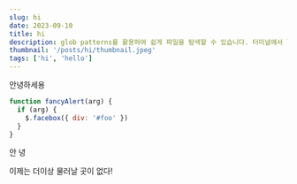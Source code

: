 ```yaml
---
slug: hi
date: 2023-09-10
title: hi
description: glob patterns를 활용하여 쉽게 파일을 탐색할 수 있습니다. 터미널에서 ls src/**/*.tsx을 입력하면 어떤 결과가 나올지 쉽게 유추하실 수 있을 것입니다. 다양한 언어에서 이를 지원하고 있으며 NodeJS 환경에서도 이를 활용할 수 있습니다.
thumbnail: '/posts/hi/thumbnail.jpeg'
tags: ['hi', 'hello']
---
```


안녕하세용

```jsx showLineNumbers
function fancyAlert(arg) {
  if (arg) {
    $.facebox({ div: '#foo' })
  }
}
```

안
녕

이제는
더이상
물러날 곳이 없다!
